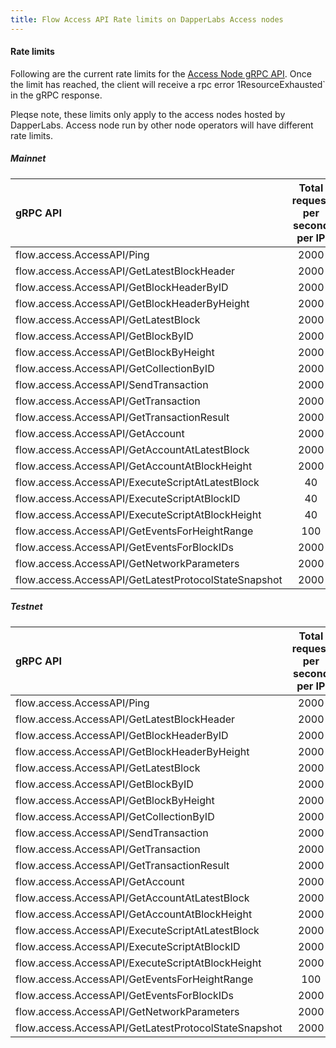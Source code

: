 ```yaml
---
title: Flow Access API Rate limits on DapperLabs Access nodes
---
```


#### Rate limits

Following are the current rate limits for the [Access Node gRPC API](/access-api).
Once the limit has reached, the client will receive a rpc error 1ResourceExhausted` in the gRPC response.

Pleqse note, these limits only apply to the access nodes hosted by DapperLabs. Access node run by other node operators will have different rate limits.


##### Mainnet

|                 gRPC API                             | Total request per second per IP               |
|:-----------------------------------------------------|:---------------------------------------------:|
| flow.access.AccessAPI/Ping                           |                   2000                        |
| flow.access.AccessAPI/GetLatestBlockHeader           |                   2000                        |
| flow.access.AccessAPI/GetBlockHeaderByID             |                   2000                        |
| flow.access.AccessAPI/GetBlockHeaderByHeight         |                   2000                        |
| flow.access.AccessAPI/GetLatestBlock                 |                   2000                        |
| flow.access.AccessAPI/GetBlockByID                   |                   2000                        |
| flow.access.AccessAPI/GetBlockByHeight               |                   2000                        |
| flow.access.AccessAPI/GetCollectionByID              |                   2000                        |
| flow.access.AccessAPI/SendTransaction                |                   2000                        |
| flow.access.AccessAPI/GetTransaction                 |                   2000                        |
| flow.access.AccessAPI/GetTransactionResult           |                   2000                        |
| flow.access.AccessAPI/GetAccount                     |                   2000                        |
| flow.access.AccessAPI/GetAccountAtLatestBlock        |                   2000                        |
| flow.access.AccessAPI/GetAccountAtBlockHeight        |                   2000                        |
| flow.access.AccessAPI/ExecuteScriptAtLatestBlock     |                    40                         |
| flow.access.AccessAPI/ExecuteScriptAtBlockID         |                    40                         |
| flow.access.AccessAPI/ExecuteScriptAtBlockHeight     |                    40                         |
| flow.access.AccessAPI/GetEventsForHeightRange        |                   100                         |
| flow.access.AccessAPI/GetEventsForBlockIDs           |                   2000                        |
| flow.access.AccessAPI/GetNetworkParameters           |                   2000                        |
| flow.access.AccessAPI/GetLatestProtocolStateSnapshot |                   2000                        |


##### Testnet

|                 gRPC API                             | Total request per second per IP               |
|:-----------------------------------------------------|:---------------------------------------------:|
| flow.access.AccessAPI/Ping                           |                   2000                        |
| flow.access.AccessAPI/GetLatestBlockHeader           |                   2000                        |
| flow.access.AccessAPI/GetBlockHeaderByID             |                   2000                        |
| flow.access.AccessAPI/GetBlockHeaderByHeight         |                   2000                        |
| flow.access.AccessAPI/GetLatestBlock                 |                   2000                        |
| flow.access.AccessAPI/GetBlockByID                   |                   2000                        |
| flow.access.AccessAPI/GetBlockByHeight               |                   2000                        |
| flow.access.AccessAPI/GetCollectionByID              |                   2000                        |
| flow.access.AccessAPI/SendTransaction                |                   2000                        |
| flow.access.AccessAPI/GetTransaction                 |                   2000                        |
| flow.access.AccessAPI/GetTransactionResult           |                   2000                        |
| flow.access.AccessAPI/GetAccount                     |                   2000                        |
| flow.access.AccessAPI/GetAccountAtLatestBlock        |                   2000                        |
| flow.access.AccessAPI/GetAccountAtBlockHeight        |                   2000                        |
| flow.access.AccessAPI/ExecuteScriptAtLatestBlock     |                   2000                        |
| flow.access.AccessAPI/ExecuteScriptAtBlockID         |                   2000                        |
| flow.access.AccessAPI/ExecuteScriptAtBlockHeight     |                   2000                        |
| flow.access.AccessAPI/GetEventsForHeightRange        |                   100                         |
| flow.access.AccessAPI/GetEventsForBlockIDs           |                   2000                        |
| flow.access.AccessAPI/GetNetworkParameters           |                   2000                        |
| flow.access.AccessAPI/GetLatestProtocolStateSnapshot |                   2000                        |